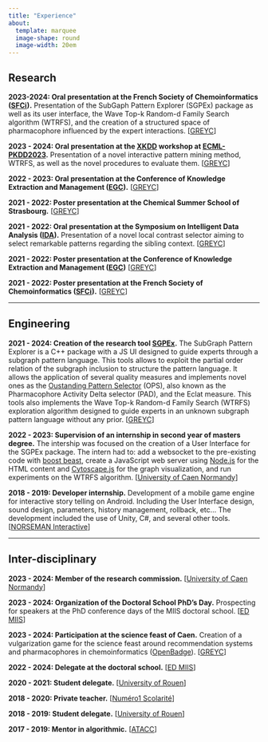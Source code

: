 ```yaml
---
title: "Experience"
about:
  template: marquee
  image-shape: round
  image-width: 20em
---
```


## Research

**2023-2024: Oral presentation at the French Society of Chemoinformatics** **([SFCi](https://ggmm-sfci-lille.com/)).** Presentation of the SubGaph Pattern Explorer (SGPEx) package as well as its user interface, the Wave Top-k Random-d Family Search algorithm (WTRFS), and the creation of a structured space of pharmacophore influenced by the expert interactions. \[[GREYC](https://www.greyc.fr/en/home/)\]

**2023 - 2024: Oral presentation at the [XKDD](http://xkdd2023.isti.cnr.it/) workshop at [ECML-PKDD2023](https://2023.ecmlpkdd.org/).** Presentation of a novel interactive pattern mining method, WTRFS, as well as the novel procedures to evaluate them. \[[GREYC](https://www.greyc.fr/en/home/)\]

**2022 - 2023: Oral presentation at the Conference of Knowledge Extraction and Management ([EGC](https://egc2023.sciencesconf.org/)).** \[[GREYC](https://www.greyc.fr/en/home/)\]

**2021 - 2022: Poster presentation at the Chemical Summer School of Strasbourg.** \[[GREYC](https://www.greyc.fr/en/home/)\]

**2021 - 2022: Oral presentation at the Symposium on Intelligent Data Analysis ([IDA](https://link.springer.com/book/10.1007/978-3-031-01333-1)).** Presentation of a novel local contrast selector aiming to select remarkable patterns regarding the sibling context. \[[GREYC](https://www.greyc.fr/en/home/)\]

**2021 - 2022: Poster presentation at the Conference of Knowledge Extraction and Management ([EGC](https://egc2022.univ-tours.fr/))** \[[GREYC](https://www.greyc.fr/en/home/)\]

**2021 - 2022: Poster presentation at the French Society of Chemoinformatics ([SFCi](https://ggmm-sfci-lille.com/)).** \[[GREYC](https://www.greyc.fr/en/home/)\]

------------------------------------------------------------------------

## Engineering

**2021 - 2024: Creation of the research tool [SGPEx](https://hal.science/hal-04057516/).** The SubGraph Pattern Explorer is a C++ package with a JS UI designed to guide experts through a subgraph pattern language. This tools allows to exploit the partial order relation of the subgraph inclusion to structure the pattern language. It allows the application of several quality measures and implements novel ones as the [Oustanding Pattern Selector](https://hal.science/hal-03658500v1/file/IDA2022-E-LEHEMBRE.pdf) (OPS), also known as the Pharmacophore Activity Delta selector (PAD), and the Eclat measure. This tools also implements the Wave Top-k Random-d Family Search (WTRFS) exploration algorithm designed to guide experts in an unknown subgraph pattern language without any prior. \[[GREYC](https://www.greyc.fr/en/home/)\]

**2022 - 2023: Supervision of an internship in second year of masters degree.** The intership was focused on the creation of a User Interface for the SGPEx package. The intern had to: add a websocket to the pre-existing code with [boost beast](https://www.boost.org/doc/libs/1_82_0/libs/beast/doc/html/index.html), create a JavaScript web server using [Node.js](https://nodejs.org/en) for the HTML content and [Cytoscape.js](https://js.cytoscape.org/) for the graph visualization, and run experiments on the WTRFS algorithm. \[[University of Caen Normandy](https://www.unicaen.fr/)\]

**2018 - 2019: Developer internship.** Development of a mobile game engine for interactive story telling on Android. Including the User Interface design, sound design, parameters, history management, rollback, etc... The development included the use of Unity, C#, and several other tools. \[[NORSEMAN Interactive](https://www.linkedin.com/company/norseman-interactive/?originalSubdomain=fr)\]

------------------------------------------------------------------------

## Inter-disciplinary

**2023 - 2024: Member of the research commission.** \[[University of Caen Normandy](https://www.unicaen.fr/)\]

**2023 - 2024: Organization of the Doctoral School PhD's Day.** Prospecting for speakers at the PhD conference days of the MIIS doctoral school. \[[ED MIIS](https://ed-miis.normandie-univ.fr/en/)\]

**2023 - 2024: Participation at the science feast of Caen.** Creation of a vulgarization game for the science feast around recommendation systems and pharmacophores in chemoinformatics ([OpenBadge](https://openbadgefactory.com/v1/assertion/9dc932d022fbc9118cd72e67f1a745f627ccee77)). \[[GREYC](https://www.greyc.fr/en/home/)\]

**2022 - 2024: Delegate at the doctoral school.** \[[ED MIIS](https://ed-miis.normandie-univ.fr/en/)\]

**2020 - 2021: Student delegate.** \[[University of Rouen](https://www.univ-rouen.fr/)\]

**2018 - 2020: Private teacher.** \[[Numéro1 Scolarité](https://www.numero1-scolarite.com/)\]

**2018 - 2019: Student delegate.** \[[University of Rouen](https://www.univ-rouen.fr/)\]

**2017 - 2019: Mentor in algorithmic.** \[[ATACC](https://www.facebook.com/atacc.madrillet/)\]
